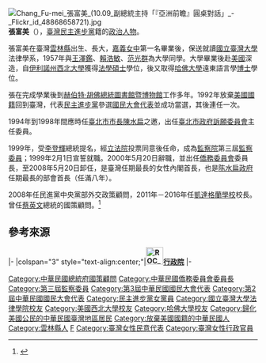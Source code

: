 [[File:Chang_Fu-mei_張富美_(10.09_副總統主持「『亞洲前瞻』圓桌對話」_-_Flickr_id_48868658721).jpg|thumb]]
'''張富美'''（{{bd|1938年|10月10日}}），[[臺灣|臺灣]][[民主進步黨|民主進步黨]]籍的[[政治人物|政治人物]]。

張富美在臺灣[[雲林縣|雲林縣]]出生、長大，[[嘉義女中|嘉義女中]]第一名畢業後，保送就讀[[國立臺灣大學|國立臺灣大學]]法律學系，1957年與[[王澤鑑|王澤鑑]]、[[賴浩敏|賴浩敏]]、[[范光群|范光群]]為大學同學。大學畢業後赴[[美國|美國]]深造，自[[伊利諾州|伊利諾州]][[西北大學_(美國伊利諾州)|西北大學]]獲得[[法學碩士|法學碩士]]學位，後又取得[[哈佛大學|哈佛大學]]遠東語言學[[博士|博士]]學位。

張在完成學業後到[[赫伯特·胡佛總統圖書館暨博物館|赫伯特·胡佛總統圖書館暨博物館]]工作多年。1992年放棄[[美國國籍|美國國籍]]回到臺灣，代表[[民主進步黨|民主進步黨]]參選[[國民大會代表|國民大會代表]]並成功當選，其後連任一次。

1994年到1998年間應時任[[臺北市市長|臺北市市長]][[陳水扁|陳水扁]]之邀，出任[[臺北市政府訴願委員會|臺北市政府訴願委員會]]主任委員。

1999年，受[[李登輝|李登輝]]總統提名，經[[立法院|立法院]]投票同意後任命，成為[[監察院|監察院]]第三屆[[監察委員|監察委員]]；1999年2月1日宣誓就職。2000年5月20日辭職，並出任[[僑務委員會|僑務委員會]]委員長，至2008年5月20日卸任，是臺灣任期最長的女性內閣首長，也是[[陈水扁政府|陈水扁政府]]任期最長的部會首長（任滿八年）。

2008年任民進黨中央黨部外交政策顧問，2011年－2016年任[[凱達格蘭學校|凱達格蘭學校]]校長。
曾任[[蔡英文|蔡英文]]總統的國策顧問。<ref>{{cite web|url=http://www.ketagalan.org.tw/index.php?framework_num=126&CID=241|title=張富美|work=凱達格蘭學校官方網站|}}</ref>

==參考來源==
{{Reflist|25em}}

{{start box}}
{{s-gov|roc}}
|-
|colspan="3" style="text-align:center;"|'''[[File:ROC_Executive_Yuan_Logo.svg|35px]][[行政院|行政院]]'''
|-
{{s-before|[[焦仁和|焦仁和]]}}
{{s-title|[[僑務委員會|僑務委員會委員長]]<br><small>第十四任<br>2000年5月20日－2008年5月20日}}
{{s-after|[[吳英毅|吳英毅]]}}
{{end box}}

{{DEFAULTSORT:Zhang張}}
[[Category:中華民國總統府國策顧問|Category:中華民國總統府國策顧問]]
[[Category:中華民國僑務委員會委員長|Category:中華民國僑務委員會委員長]]
[[Category:第三屆監察委員|Category:第三屆監察委員]]
[[Category:第3屆中華民國國民大會代表|Category:第3屆中華民國國民大會代表]]
[[Category:第2屆中華民國國民大會代表|Category:第2屆中華民國國民大會代表]]
[[Category:民主進步黨女黨員|Category:民主進步黨女黨員]]
[[Category:國立臺灣大學法律學院校友|Category:國立臺灣大學法律學院校友]]
[[Category:美國西北大學校友|Category:美國西北大學校友]]
[[Category:哈佛大學校友|Category:哈佛大學校友]]
[[Category:歸化美國公民的中華民國臺灣地區居民|Category:歸化美國公民的中華民國臺灣地區居民]]
[[Category:放棄美國國籍的中華民國人|Category:放棄美國國籍的中華民國人]]
[[Category:雲林縣人|Category:雲林縣人]]
[[Category:张姓|F]]
[[Category:臺灣女性民意代表|Category:臺灣女性民意代表]]
[[Category:臺灣女性行政官員|Category:臺灣女性行政官員]]